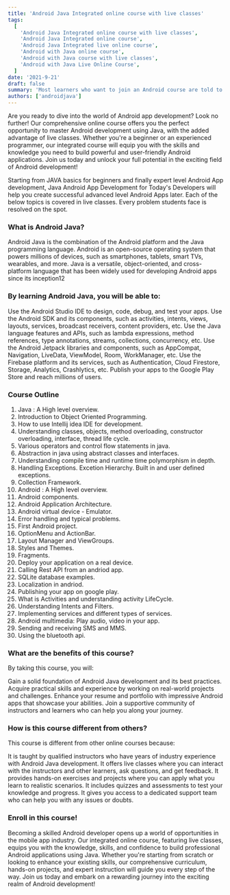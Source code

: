 ```yaml
---
title: 'Android Java Integrated online course with live classes'
tags:
  [
    'Android Java Integrated online course with live classes',
    'Android Java Integrated online course',
    'Android Java Integrated live online course',
    'Android with Java online course',
    'Android with Java course with live classes',
    'Android with Java Live Online Course',
  ]
date: '2021-9-21'
draft: false
summary: 'Most learners who want to join an Android course are told to first go learn Java. However, not with this online course. From basics of JAVA to Android App Development, this course covers it all.'
authors: ['androidjava']
---
```


Are you ready to dive into the world of Android app development? Look no further! Our comprehensive online course offers you the perfect opportunity to master Android development using Java, with the added advantage of live classes. Whether you're a beginner or an experienced programmer, our integrated course will equip you with the skills and knowledge you need to build powerful and user-friendly Android applications. Join us today and unlock your full potential in the exciting field of Android development!

Starting from JAVA basics for beginners and finally expert level Android App development, Java Android App Development for Today's Developers will help you create successful advanced level Android Apps later.
Each of the below topics is covered in live classes. Every problem students face is resolved on the spot.

### What is Android Java?

Android Java is the combination of the Android platform and the Java programming language. Android is an open-source operating system that powers millions of devices, such as smartphones, tablets, smart TVs, wearables, and more. Java is a versatile, object-oriented, and cross-platform language that has been widely used for developing Android apps since its inception12

### By learning Android Java, you will be able to:

Use the Android Studio IDE to design, code, debug, and test your apps.
Use the Android SDK and its components, such as activities, intents, views, layouts, services, broadcast receivers, content providers, etc.
Use the Java language features and APIs, such as lambda expressions, method references, type annotations, streams, collections, concurrency, etc.
Use the Android Jetpack libraries and components, such as AppCompat, Navigation, LiveData, ViewModel, Room, WorkManager, etc.
Use the Firebase platform and its services, such as Authentication, Cloud Firestore, Storage, Analytics, Crashlytics, etc.
Publish your apps to the Google Play Store and reach millions of users.

### Course Outline

1. Java : A High level overview.
2. Introduction to Object Oriented Programming.
3. How to use Intellij idea IDE for development.
4. Understanding classes, objects, method overloading, constructor overloading, interface, thread life cycle.
5. Various operators and control flow statements in java.
6. Abstraction in java using abstract classes and interfaces.
7. Understanding compile time and runtime time polymorphism in depth.
8. Handling Exceptions. Excetion Hierarchy. Built in and user defined exceptions.
9. Collection Framework.
10. Android : A High level overview.
11. Android components.
12. Android Application Architecture.
13. Android virtual device - Emulator.
14. Error handling and typical problems.
15. First Android project.
16. OptionMenu and ActionBar.
17. Layout Manager and ViewGroups.
18. Styles and Themes.
19. Fragments.
20. Deploy your application on a real device.
21. Calling Rest API from an andriod app.
22. SQLite database examples.
23. Localization in andriod.
24. Publishing your app on google play.
25. What is Activities and understanding activity LifeCycle.
26. Understanding Intents and Filters.
27. Implementing services and different types of services.
28. Android multimedia: Play audio, video in your app.
29. Sending and receiving SMS and MMS.
30. Using the bluetooth api.

### What are the benefits of this course?

By taking this course, you will:

Gain a solid foundation of Android Java development and its best practices.
Acquire practical skills and experience by working on real-world projects and challenges.
Enhance your resume and portfolio with impressive Android apps that showcase your abilities.
Join a supportive community of instructors and learners who can help you along your journey.

### How is this course different from others?

This course is different from other online courses because:

It is taught by qualified instructors who have years of industry experience with Android Java development.
It offers live classes where you can interact with the instructors and other learners, ask questions, and get feedback.
It provides hands-on exercises and projects where you can apply what you learn to realistic scenarios.
It includes quizzes and assessments to test your knowledge and progress.
It gives you access to a dedicated support team who can help you with any issues or doubts.

### Enroll in this course!

Becoming a skilled Android developer opens up a world of opportunities in the mobile app industry. Our integrated online course, featuring live classes, equips you with the knowledge, skills, and confidence to build professional Android applications using Java. Whether you're starting from scratch or looking to enhance your existing skills, our comprehensive curriculum, hands-on projects, and expert instruction will guide you every step of the way. Join us today and embark on a rewarding journey into the exciting realm of Android development!

